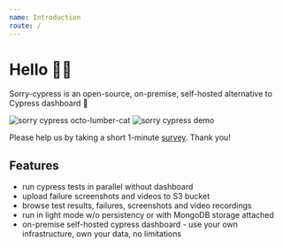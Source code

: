 ```yaml
---
name: Introduction
route: /
---
```


# Hello 👋🏻

Sorry-cypress is an open-source, on-premise, self-hosted alternative to Cypress dashboard 🌲

<img
  src="public/octolumbercat-banner.png"
  alt="sorry cypress octo-lumber-cat"
/>
<img src="public/demo.gif" alt="sorry cypress demo" />

Please help us by taking a short 1-minute [survey](https://forms.gle/qxoTPFiokLWuc6eZ7). Thank you!

## Features

- run cypress tests in parallel without dashboard
- upload failure screenshots and videos to S3 bucket
- browse test results, failures, screenshots and video recordings
- run in light mode w/o persistency or with MongoDB storage attached
- on-premise self-hosted cypress dashboard - use your own infrastructure, own your data, no limitations

